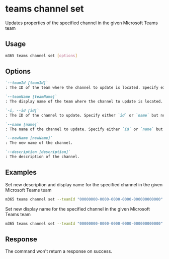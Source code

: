 
# teams channel set

Updates properties of the specified channel in the given Microsoft Teams team

## Usage

```sh
m365 teams channel set [options]
```

## Options

```md definition-list
`--teamId [teamId]`
: The ID of the team where the channel to update is located. Specify either `teamId` or `teamName` but not both.

`--teamName [teamName]`
: The display name of the team where the channel to update is located. Specify either `teamId` or `teamName` but not both.

`-i, --id [id]`
: The ID of the channel to update. Specify either `id` or `name` but not both.

`--name [name]`
: The name of the channel to update. Specify either `id` or `name` but not both.

`--newName [newName]`
: The new name of the channel.

`--description [description]`
: The description of the channel.
```

<Global />

## Examples
  
Set new description and display name for the specified channel in the given Microsoft Teams team

```sh
m365 teams channel set --teamId "00000000-0000-0000-0000-000000000000" --name Reviews --newName Projects --description "Channel for new projects"
```

Set new display name for the specified channel in the given Microsoft Teams team

```sh
m365 teams channel set --teamId "00000000-0000-0000-0000-000000000000" --name Reviews --newName Projects
```

## Response

The command won't return a response on success.
